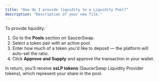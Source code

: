 ```yaml
---
title: "How do I provide liquidity to a Liquidity Pool?"
description: "Description of your new file."
---
```


To provide liquidity:

1. Go to the **Pools** section on SaucerSwap.
2. Select a token pair with an active pool.
3. Enter how much of a token you'd like to deposit — the platform will auto-set the ratio.
4. Click **Approve and Supply** and approve the transaction in your wallet.

In return, you’ll receive **ssLP tokens** (SaucerSwap Liquidity Provider tokens), which represent your share in the pool.